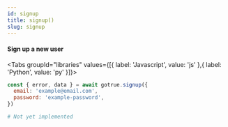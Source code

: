 ```yaml
---
id: signup
title: signup()
slug: signup
---
```





#### Sign up a new user

<Tabs
  groupId="libraries"
  values={[{ label: 'Javascript', value: 'js' },{ label: 'Python', value: 'py' }]}>

<TabItem value="js">

```js
const { error, data } = await gotrue.signup({
  email: 'example@email.com',
  password: 'example-password',
})
```


</TabItem>
<TabItem value="py">

```py
# Not yet implemented
```


</TabItem>

</Tabs>